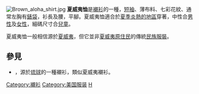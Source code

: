 [[File:Brown_aloha_shirt.jpg|thumb]]
'''夏威夷恤'''是[[襯衫|襯衫]]的一種，[[短袖|短袖]]、薄布料、七彩花紋、通常左胸有[[口袋|錶袋]]，衫長及腰，平腳。夏威夷恤適合於[[夏季|夏季]][[热带|炎熱的地區]]穿著，中性合[[男性|男性]]及[[女性|女性]]，細碼尺寸合[[兒童|兒童]]。

夏威夷恤一般相信源於[[夏威夷|夏威夷]]，但它並非[[夏威夷原住民|夏威夷原住民]]的傳統[[民族服裝|民族服裝]]。
== 參見 ==
* {{link-ja|嘉利吉襯衫|かりゆしウェア}}，源於[[琉球|琉球]]的一種襯衫，類似夏威夷襯衫。
{{authority control}}
{{Clothes-stub}}
[[Category:襯衫|Category:襯衫]]
[[Category:美国服装|Category:美国服装]]
[[Category:夏威夷文化|H]]